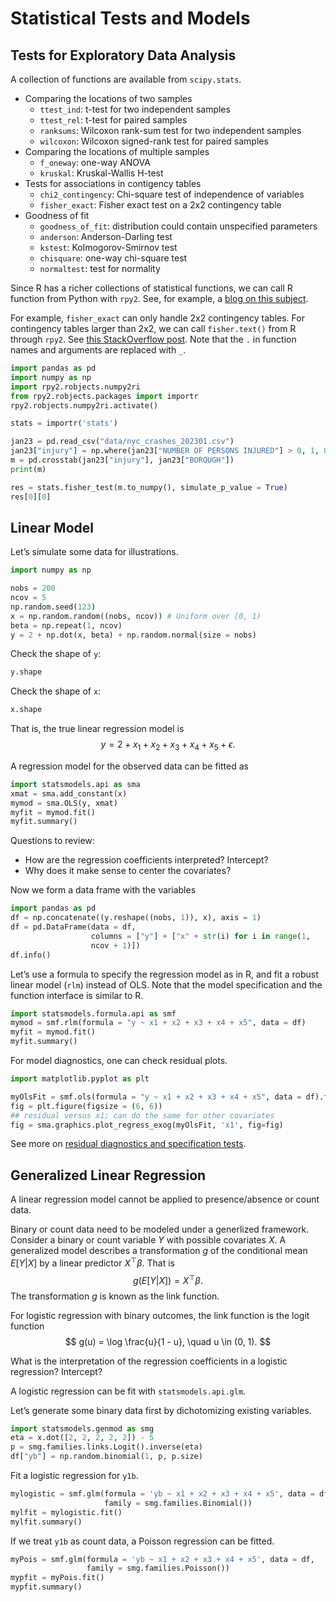 # Statistical Tests and Models


## Tests for Exploratory Data Analysis

A collection of functions are available from `scipy.stats`.

+ Comparing the locations of two samples
    - `ttest_ind`: t-test for two independent samples
    - `ttest_rel`: t-test for paired samples
	- `ranksums`: Wilcoxon rank-sum test for two independent samples
	- `wilcoxon`: Wilcoxon signed-rank test for paired samples
+ Comparing the locations of multiple samples
    - `f_oneway`: one-way ANOVA
	- `kruskal`: Kruskal-Wallis H-test
+ Tests for associations in contigency tables
    - `chi2_contingency`: Chi-square test of independence of variables
	- `fisher_exact`:  Fisher exact test on a 2x2 contingency table
+ Goodness of fit
    - `goodness_of_fit`: distribution could contain unspecified parameters
	- `anderson`: Anderson-Darling test 
    - `kstest`: Kolmogorov-Smirnov test 
	- `chisquare`: one-way chi-square test
	- `normaltest`: test for normality


Since R has a richer collections of statistical functions, we can call 
R function from Python with `rpy2`. See, for example, a [blog on this
subject](https://rviews.rstudio.com/2022/05/25/calling-r-from-python-with-rpy2/).


For example, `fisher_exact` can only handle 2x2 contingency tables. For
contingency tables larger than 2x2, we can call `fisher.text()` from R through
`rpy2`. 
See [this StackOverflow post](https://stackoverflow.com/questions/25368284/fishers-exact-test-for-bigger-than-2-by-2-contingency-table).
Note that the `.` in function names and arguments are replaced with `_`.

```python
import pandas as pd
import numpy as np
import rpy2.robjects.numpy2ri
from rpy2.robjects.packages import importr
rpy2.robjects.numpy2ri.activate()

stats = importr('stats')

jan23 = pd.read_csv("data/nyc_crashes_202301.csv")
jan23["injury"] = np.where(jan23["NUMBER OF PERSONS INJURED"] > 0, 1, 0)
m = pd.crosstab(jan23["injury"], jan23["BOROUGH"])
print(m)

res = stats.fisher_test(m.to_numpy(), simulate_p_value = True)
res[0][0]
```

## Linear Model

Let's simulate some data for illustrations.

```python
import numpy as np

nobs = 200
ncov = 5
np.random.seed(123)
x = np.random.random((nobs, ncov)) # Uniform over [0, 1)
beta = np.repeat(1, ncov)
y = 2 + np.dot(x, beta) + np.random.normal(size = nobs)
```

Check the shape of `y`:
```python
y.shape
```

Check the shape of `x`:
```python
x.shape
```

That is, the true linear regression model is
$$
y = 2 + x_1 + x_2 + x_3 + x_4 + x_5 + \epsilon.
$$

A regression model for the observed data can be fitted as

```python
import statsmodels.api as sma
xmat = sma.add_constant(x)
mymod = sma.OLS(y, xmat)
myfit = mymod.fit()
myfit.summary()
```

Questions to review:

+ How are the regression coefficients interpreted? Intercept?
+ Why does it make sense to center the covariates?


Now we form a data frame with the variables

```python
import pandas as pd
df = np.concatenate((y.reshape((nobs, 1)), x), axis = 1)
df = pd.DataFrame(data = df,
                  columns = ["y"] + ["x" + str(i) for i in range(1,
                  ncov + 1)])
df.info()
```

Let's use a formula to specify the regression model as in R, and fit
a robust linear model (`rlm`) instead of OLS. Note that the model specification
and the function interface is similar to R.

```python
import statsmodels.formula.api as smf
mymod = smf.rlm(formula = "y ~ x1 + x2 + x3 + x4 + x5", data = df)
myfit = mymod.fit()
myfit.summary()
```

For model diagnostics, one can check residual plots.

```python
import matplotlib.pyplot as plt

myOlsFit = smf.ols(formula = "y ~ x1 + x2 + x3 + x4 + x5", data = df).fit()
fig = plt.figure(figsize = (6, 6))
## residual versus x1; can do the same for other covariates
fig = sma.graphics.plot_regress_exog(myOlsFit, 'x1', fig=fig)
```

See more on [residual diagnostics and specification
tests](https://www.statsmodels.org/stable/stats.html#residual-diagnostics-and-specification-tests).


## Generalized Linear Regression

A linear regression model cannot be applied to presence/absence or
count data. 


Binary or count data need to be modeled under a generlized
framework. Consider a binary or count variable $Y$ with possible
covariates $X$.  A generalized model describes a transformation $g$
of the conditional mean $E[Y | X]$ by a linear predictor
$X^{\top}\beta$. That is
$$
g( E[Y | X] ) = X^{\top} \beta.
$$
The transformation $g$ is known as the link function.


For logistic regression with binary outcomes, the link function is
the logit function
$$
g(u) = \log \frac{u}{1 - u}, \quad u \in (0, 1).
$$

What is the interpretation of the regression coefficients in a
logistic regression? Intercept?

A logistic regression can be fit with `statsmodels.api.glm`.

Let's generate some binary data first by dichotomizing existing variables.

```python
import statsmodels.genmod as smg
eta = x.dot([2, 2, 2, 2, 2]) - 5
p = smg.families.links.Logit().inverse(eta)
df["yb"] = np.random.binomial(1, p, p.size)
```

Fit a logistic regression for `y1b`.

```python
mylogistic = smf.glm(formula = 'yb ~ x1 + x2 + x3 + x4 + x5', data = df,
                     family = smg.families.Binomial())
mylfit = mylogistic.fit()
mylfit.summary()
```

If we treat `y1b` as count data, a Poisson regression can be fitted.

```python
myPois = smf.glm(formula = 'yb ~ x1 + x2 + x3 + x4 + x5', data = df,
                 family = smg.families.Poisson())
mypfit = myPois.fit()
mypfit.summary()
```
